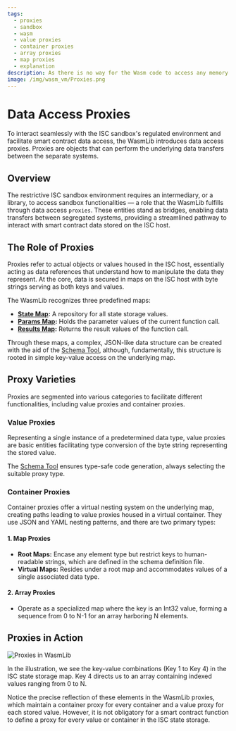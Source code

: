 ```yaml
---
tags:
  - proxies
  - sandbox
  - wasm
  - value proxies
  - container proxies
  - array proxies
  - map proxies
  - explanation
description: As there is no way for the Wasm code to access any memory outside its own memory space, the WasmLib interface provides a number of proxies to make accessing data within the ISC sandbox as seamless as possible.
image: /img/wasm_vm/Proxies.png
---
```

# Data Access Proxies

To interact seamlessly with the ISC sandbox's regulated environment and facilitate smart contract data access,
the WasmLib introduces data access proxies.
Proxies are objects that can perform the underlying data transfers between the
separate systems.

## Overview

The restrictive ISC sandbox environment requires an intermediary, or a library, to access sandbox functionalities — a role that the WasmLib fulfills through data access `proxies`.
These entities stand as bridges, enabling data transfers between segregated systems, providing a streamlined pathway to interact with smart contract data stored on the ISC host.

## The Role of Proxies

Proxies refer to actual objects or values housed in the ISC host,
essentially acting as data references that understand how to manipulate the data they represent.
At the core, data is secured in maps on the ISC host with byte strings serving as both keys and values.

The WasmLib recognizes three predefined maps:

- **[State Map](../schema/how-tos/state.mdx):** A repository for all state storage values.
- **[Params Map](../schema/how-tos/params.mdx):** Holds the parameter values of the current function call.
- **[Results Map](../schema/how-tos/results.mdx):** Returns the result values of the function call.

Through these maps, a complex,
JSON-like data structure can be created with the aid of the [Schema Tool](../schema/how-tos/usage.mdx),
although, fundamentally, this structure is rooted in simple key-value access on the underlying map.

## Proxy Varieties

Proxies are segmented into various categories to facilitate different functionalities, including value proxies and container proxies.

### Value Proxies

Representing a single instance of a predetermined data type,
value proxies are basic entities facilitating type conversion of the byte string representing the stored value.

The [Schema Tool](../schema/how-tos/usage.mdx) ensures type-safe code generation, always selecting the suitable proxy type.

### Container Proxies

Container proxies offer a virtual nesting system on the underlying map,
creating paths leading to value proxies housed in a virtual container.
They use JSON and YAML nesting patterns, and there are two primary types:

#### 1. Map Proxies

- **Root Maps:** Encase any element type but restrict keys to human-readable strings, which are defined in the schema definition file.
- **Virtual Maps:** Resides under a root map and accommodates values of a single associated data type.

#### 2. Array Proxies

- Operate as a specialized map where the key is an Int32 value, forming a sequence from 0 to N-1 for an array harboring N elements.

## Proxies in Action

![Proxies in WasmLib](/img/wasm_vm/Proxies.png)

In the illustration, we see the key-value combinations (Key 1 to Key 4) in the ISC state storage map. Key 4 directs us to an array containing indexed values ranging from 0 to N.

Notice the precise reflection of these elements in the WasmLib proxies,
which maintain a container proxy for every container and a value proxy for each stored value.
However, it is not obligatory for a smart contract function to define a proxy for every value or container in the ISC state storage.
